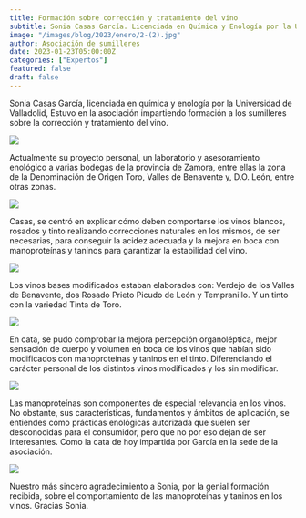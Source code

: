 ```yaml
---
title: Formación sobre corrección y tratamiento del vino
subtitle: Sonia Casas García. Licenciada en Química y Enología por la Universidad de Valladolid estuvo en la asociación impartiendo formación a los sumilleres sobre corrección y tratamiento del vino.
image: "/images/blog/2023/enero/2-(2).jpg"
author: Asociación de sumilleres
date: 2023-01-23T05:00:00Z
categories: ["Expertos"]
featured: false
draft: false
---
```


 Sonia Casas García, licenciada en química y enología por la Universidad de Valladolid, Estuvo en la asociación impartiendo formación a los sumilleres sobre la corrección y tratamiento del vino.

<image src="../../../public/images/blog/2023/enero/2-(2).jpg" />

Actualmente su proyecto personal, un laboratorio y asesoramiento enológico a varias bodegas de la provincia de Zamora, entre ellas la zona de la Denominación de Origen Toro, Valles de Benavente y, D.O. León, entre otras zonas.

<image src="../../../public/images/blog/2023/enero/1-(3).jpg" />

Casas, se centró en explicar cómo deben comportarse los vinos blancos, rosados y tinto realizando correcciones naturales en los mismos, de ser necesarias, para conseguir la acidez adecuada y la mejora en boca con manoproteínas y taninos para garantizar la estabilidad del vino.

<image src="../../../public/images/blog/2023/enero/1-(3).jpg" />

Los vinos bases modificados estaban elaborados con: Verdejo de los Valles de Benavente, dos Rosado Prieto Picudo de León y Tempranillo. Y un tinto con la variedad Tinta de Toro. 

<image src="../../../public/images/blog/2023/enero/1-(3).jpg" />

En cata, se pudo comprobar la mejora percepción organoléptica, mejor sensación de cuerpo y volumen en boca de los vinos que habían sido modificados con manoproteínas y taninos en el tinto. Diferenciando el carácter personal de los distintos vinos modificados y los sin modificar.

<image src="../../../public/images/blog/2023/enero/1-(3).jpg" />

Las manoproteínas son componentes de especial relevancia en los vinos. No obstante, sus características, fundamentos y ámbitos de aplicación, se entiendes como prácticas enológicas autorizada que suelen ser desconocidas para el consumidor, pero que no por eso dejan de ser interesantes. Como la cata de hoy impartida por García en la sede de la asociación.

<image src="../../../public/images/blog/2023/enero/1-(3).jpg" />

Nuestro más sincero agradecimiento a Sonia, por la genial formación recibida, sobre el comportamiento de las manoproteínas y taninos en los vinos. Gracias Sonia.